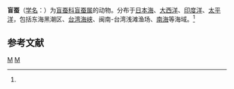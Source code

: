 {{Speciesbox
| taxon = Typhloscolex muelleri
| binomial_authority = (Busch, 1851)<ref name='id10406'>{{cite web| url =http://www.bioinfo.cn/db05/BjdwSpecies.php?action=view&id=10406| title =盲蚕| work =《中国动物物种编目数据库》| publisher =中国科学院微生物研究所| author =中国科学院动物研究所| accessdate =2009-04-16| deadurl =yes| archiveurl =https://web.archive.org/web/20160305103232/http://www.bioinfo.cn/db05/BjdwSpecies.php?action=view&id=10406| archivedate =2016-03-05}}</ref>
}}

'''盲蚕'''（[[学名|学名]]：{{lang|la|''Typhloscolex muelleri''}}）为[[盲蚕科|盲蚕科]][[盲蚕属|盲蚕属]]的动物。分布于[[日本海|日本海]]、[[大西洋|大西洋]]、[[印度洋|印度洋]]、[[太平洋|太平洋]]，包括东海黑潮区、[[台湾海峡|台湾海峡]]、闽南-台湾浅滩渔场、[[南海|南海]]等海域。<ref name='id10406'/>

== 参考文献 ==
{{reflist}}

{{Taxonbar|from=Q2195402}}

[[Category:盲蚕属|M]]
[[Category:1851年描述的动物|M]]

{{环节动物小作品}}